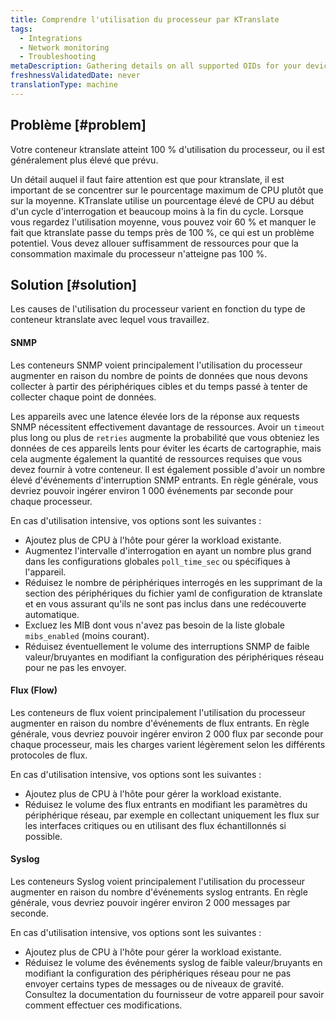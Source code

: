 ```yaml
---
title: Comprendre l'utilisation du processeur par KTranslate
tags:
  - Integrations
  - Network monitoring
  - Troubleshooting
metaDescription: Gathering details on all supported OIDs for your device using the 'snmpwalk' utility.
freshnessValidatedDate: never
translationType: machine
---
```


## Problème [#problem]

Votre conteneur ktranslate atteint 100 % d&apos;utilisation du processeur, ou il est généralement plus élevé que prévu.

<Callout variant="tip">
  Un détail auquel il faut faire attention est que pour ktranslate, il est important de se concentrer sur le pourcentage maximum de CPU plutôt que sur la moyenne. KTranslate utilise un pourcentage élevé de CPU au début d&apos;un cycle d&apos;interrogation et beaucoup moins à la fin du cycle. Lorsque vous regardez l&apos;utilisation moyenne, vous pouvez voir 60 % et manquer le fait que ktranslate passe du temps près de 100 %, ce qui est un problème potentiel. Vous devez allouer suffisamment de ressources pour que la consommation maximale du processeur n&apos;atteigne pas 100 %.
</Callout>

## Solution [#solution]

Les causes de l&apos;utilisation du processeur varient en fonction du type de conteneur ktranslate avec lequel vous travaillez.

#### SNMP

Les conteneurs SNMP voient principalement l&apos;utilisation du processeur augmenter en raison du nombre de points de données que nous devons collecter à partir des périphériques cibles et du temps passé à tenter de collecter chaque point de données.

Les appareils avec une latence élevée lors de la réponse aux requests SNMP nécessitent effectivement davantage de ressources. Avoir un `timeout` plus long ou plus de `retries` augmente la probabilité que vous obteniez les données de ces appareils lents pour éviter les écarts de cartographie, mais cela augmente également la quantité de ressources requises que vous devez fournir à votre conteneur. Il est également possible d&apos;avoir un nombre élevé d&apos;événements d&apos;interruption SNMP entrants. En règle générale, vous devriez pouvoir ingérer environ 1 000 événements par seconde pour chaque processeur.

En cas d&apos;utilisation intensive, vos options sont les suivantes :

* Ajoutez plus de CPU à l&apos;hôte pour gérer la workload existante.
* Augmentez l&apos;intervalle d&apos;interrogation en ayant un nombre plus grand dans les configurations globales `poll_time_sec` ou spécifiques à l&apos;appareil.
* Réduisez le nombre de périphériques interrogés en les supprimant de la section des périphériques du fichier yaml de configuration de ktranslate et en vous assurant qu&apos;ils ne sont pas inclus dans une redécouverte automatique.
* Excluez les MIB dont vous n&apos;avez pas besoin de la liste globale `mibs_enabled` (moins courant).
* Réduisez éventuellement le volume des interruptions SNMP de faible valeur/bruyantes en modifiant la configuration des périphériques réseau pour ne pas les envoyer.

#### Flux (Flow)

Les conteneurs de flux voient principalement l&apos;utilisation du processeur augmenter en raison du nombre d&apos;événements de flux entrants. En règle générale, vous devriez pouvoir ingérer environ 2 000 flux par seconde pour chaque processeur, mais les charges varient légèrement selon les différents protocoles de flux.

En cas d&apos;utilisation intensive, vos options sont les suivantes :

* Ajoutez plus de CPU à l&apos;hôte pour gérer la workload existante.
* Réduisez le volume des flux entrants en modifiant les paramètres du périphérique réseau, par exemple en collectant uniquement les flux sur les interfaces critiques ou en utilisant des flux échantillonnés si possible.

#### Syslog

Les conteneurs Syslog voient principalement l&apos;utilisation du processeur augmenter en raison du nombre d&apos;événements syslog entrants. En règle générale, vous devriez pouvoir ingérer environ 2 000 messages par seconde.

En cas d&apos;utilisation intensive, vos options sont les suivantes :

* Ajoutez plus de CPU à l&apos;hôte pour gérer la workload existante.
* Réduisez le volume des événements syslog de faible valeur/bruyants en modifiant la configuration des périphériques réseau pour ne pas envoyer certains types de messages ou de niveaux de gravité. Consultez la documentation du fournisseur de votre appareil pour savoir comment effectuer ces modifications.
